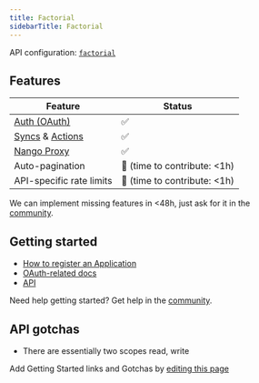 ```yaml
---
title: Factorial
sidebarTitle: Factorial
---
```


API configuration: [`factorial`](https://nango.dev/providers.yaml)

## Features

| Feature                                                                          | Status                          |
| -------------------------------------------------------------------------------- | ------------------------------- |
| [Auth (OAuth)](/guides/oauth)                                                      | ✅                              |
| [Syncs](/guides/sync) & [Actions](/guides/action)                                                              | ✅                              |
| [Nango Proxy](/guides/proxy)                          | ✅   |
| Auto-pagination                     | 🚫 (time to contribute: &lt;1h) |
| API-specific rate limits | 🚫 (time to contribute: &lt;1h) |

<Tip>We can implement missing features in &lt;48h, just ask for it in the [community](https://nango.dev/slack).</Tip>
## Getting started

-   [How to register an Application](https://help.factorialhr.com/getting-started-with-factorial-api#CINQ)
-   [OAuth-related docs](https://help.factorialhr.com/getting-started-with-factorial-api#SIX)
-   [API](https://help.factorialhr.com/apps-integrations#factorial-api)

<Tip>Need help getting started? Get help in the [community](https://nango.dev/slack).</Tip>

## API gotchas

-   There are essentially two scopes read, write

<Note>Add Getting Started links and Gotchas by [editing this page](https://github.com/nangohq/nango/tree/master/docs-v2/integrations/all/factorial.mdx)</Note>
